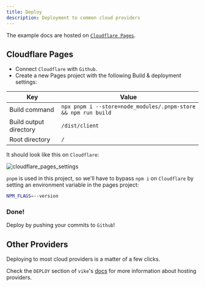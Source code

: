 ```yaml
---
title: Deploy
description: Deployment to common cloud providers
---
```


The example docs are hosted on [`Cloudflare Pages`](https://pages.cloudflare.com/).

## Cloudflare Pages

- Connect `Cloudflare` with `Github`.
- Create a new Pages project with the following Build & deployment settings:

| Key                    | Value                                                          |
| ---------------------- | -------------------------------------------------------------- |
| Build command          | `npx pnpm i --store=node_modules/.pnpm-store && npm run build` |
| Build output directory | `/dist/client`                                                 |
| Root directory         | `/`                                                            |

It should look like this on `Cloudflare`:

<img
  src="/cloudflare_pages_settings.png"
  width={800}
  alt="cloudflare_pages_settings"
/>

`pnpm` is used in this project, so we'll have to bypass `npm i` on `Cloudflare` by setting an environment variable in the pages project:

```bash
NPM_FLAGS=--version
```

### Done!

Deploy by pushing your commits to `Github`!

## Other Providers

Deploying to most cloud providers is a matter of a few clicks.

Check the `DEPLOY` section of `vike`'s [docs](https://vike.dev/github-pages) for more information about hosting providers.
